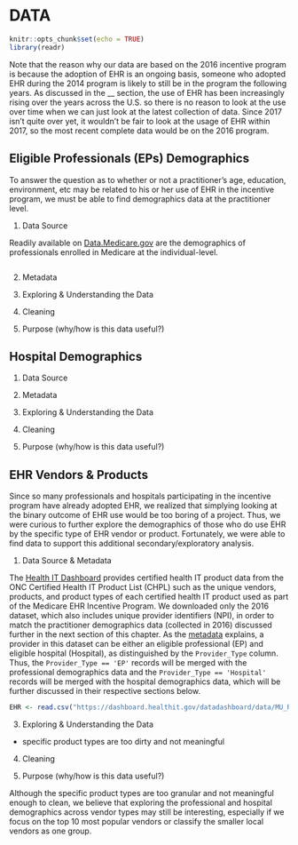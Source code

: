 # DATA

```r
knitr::opts_chunk$set(echo = TRUE)
library(readr)
```

Note that the reason why our data are based on the 2016 incentive program is because the adoption of EHR is an ongoing basis, someone who adopted EHR during the 2014 program is likely to still be in the program the following years. As discussed in the __ section, the use of EHR has been increasingly rising over the years across the U.S. so there is no reason to look at the use over time when we can just look at the latest collection of data. Since 2017 isn't quite over yet, it wouldn't be fair to look at the usage of EHR within 2017, so the most recent complete data would be on the 2016 program.

## Eligible Professionals (EPs) Demographics

To answer the question as to whether or not a practitioner's age, education, environment, etc may be related to his or her use of EHR in the incentive program, we must be able to find demographics data at the practitioner level.

1. Data Source

Readily available on [Data.Medicare.gov](https://data.medicare.gov/Physician-Compare/Physician-Compare-National-Downloadable-File/mj5m-pzi6) are the demographics of professionals enrolled in Medicare at the individual-level.

```r

```


2. Metadata

3. Exploring & Understanding the Data

4. Cleaning

5. Purpose (why/how is this data useful?)



## Hospital Demographics

1. Data Source

2. Metadata

3. Exploring & Understanding the Data

4. Cleaning

5. Purpose (why/how is this data useful?)



## EHR Vendors & Products

Since so many professionals and hospitals participating in the incentive program have already adopted EHR, we realized that simplying looking at the binary outcome of EHR use would be too boring of a project. Thus, we were curious to further explore the demographics of those who do use EHR by the specific type of EHR vendor or product. Fortunately, we were able to find data to support this additional secondary/exploratory analysis.

1. Data Source & Metadata

The [Health IT Dashboard](https://dashboard.healthit.gov/datadashboard/documentation/ehr-products-mu-attestation-data-documentation.php) provides certified health IT product data from the ONC Certified Health IT Product List (CHPL) such as the unique vendors, products, and product types of each certified health IT product used as part of the Medicare EHR Incentive Program. We downloaded only the 2016 dataset, which also includes unique provider identifiers (NPI), in order to match the practitioner demographics data (collected in 2016) discussed further in the next section of this chapter. As the [metadata](https://dashboard.healthit.gov/api/open-api.php?source=onc-data-documentation.csv&data=ehr-products-mu-attestation-data-documentation) explains, a provider in this dataset can be either an eligible professional (EP) and eligible hospital (Hospital), as distinguished by the `Provider_Type` column. Thus, the `Provider_Type == 'EP'` records will be merged with the professional demographics data and the `Provider_Type == 'Hospital'` records will be merged with the hospital demographics data, which will be further discussed in their respective sections below.

```r
EHR <- read.csv("https://dashboard.healthit.gov/datadashboard/data/MU_REPORT_2016.csv")
```


3. Exploring & Understanding the Data

  - specific product types are too dirty and not meaningful
  
4. Cleaning

5. Purpose (why/how is this data useful?)

Although the specific product types are too granular and not meaningful enough to clean, we believe that exploring the professional and hospital demographics across vendor types may still be interesting, especially if we focus on the top 10 most popular vendors or classify the smaller local vendors as one group.
